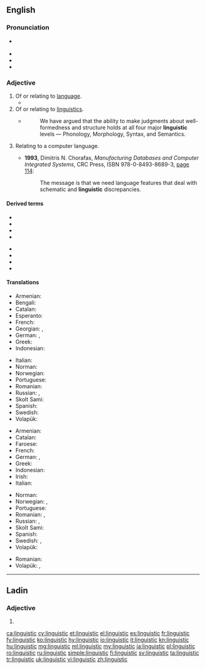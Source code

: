 {{also|lingüístic}}

==English==

===Pronunciation===
* {{a|UK|US}} {{IPA|/lɪŋˈɡwɪstɪk/|lang=en}}
* {{audio|en-us-linguistic.ogg|Audio (US)|lang=en}}
* {{rhymes|ɪstɪk|lang=en}}
* {{hyphenation|lin|guis|tic|lang=en}}

===Adjective===
{{en-adj|-}}

# Of or relating to [[language]].
#* {{quote-magazine|date=2013-06-14|author=[http://www.guardian.co.uk/profile/sam-leith Sam Leith]
|volume=189|issue=1|page=37|magazine={{w|The Guardian Weekly}}
|title=[http://www.guardian.co.uk/books/2013/may/23/holy-shit-history-swearing-mohr Where the profound meets the profane]
|passage=Swearing doesn't just mean what we now understand by "dirty words". It is entwined, in social and '''linguistic''' history, with the other sort of swearing: vows and oaths.}}
# Of or relating to [[linguistics]].
#* {{quote-book|year=1988|author=Andrew Radford|title=Transformational grammar: a first course|publisher=Cambridge University Press|location=Cambridge, UK|page=50|isbn=0-521-34750-5}}
#*: We have argued that the ability to make judgments about well-formedness and structure holds at all four major '''linguistic''' levels — Phonology, Morphology, Syntax, and Semantics.
# {{lb|en|computing}} Relating to a computer language.
#* '''1993''', Dimitris N. Chorafas, ''Manufacturing Databases and Computer Integrated Systems'', CRC Press, ISBN 978-0-8493-8689-3, [http://books.google.com/books?id=ttMdfFpo7uYC&pg=PA114&vq=linguistic page 114]:
#*: The message is that we need language features that deal with schematic and '''linguistic''' discrepancies.

====Derived terms====
{{rel-top|Terms derived from ''linguistic''}}
* {{l|en|linguistic atlas}}
* {{l|en|linguistic turn}}
* {{l|en|linguistically}}
* {{l|en|linguistics}}
{{rel-mid}}
* {{l|en|logicolinguistic}}
* {{l|en|paralinguistic}}
* {{l|en|quasilinguistic}}
* {{l|en|sociolinguistic}}
{{rel-bottom}}

====Translations====
{{trans-top|Relating to (human) language}}
* Armenian: {{t+|hy|լեզվական|sc=Armn}}
* Bengali: {{t|bn|ভাষাবৈজ্ঞানিক|tr=bhashaboigganik|sc=Beng}}
* Catalan: {{t|ca|lingüístic}}
* Esperanto: {{t|eo|lingva}}
* French: {{t+|fr|linguistique}}
* Georgian: {{t|ka|ენობრივი|sc=Geor}}, {{t|ka|ლინგვისტური|sc=Geor}}
* German: {{t+|de|sprachlich}}, {{t+|de|linguistisch}}
* Greek: {{t+|el|γλωσσικός}}
* Indonesian: {{t+|id|linguistik}}
{{trans-mid}}
* Italian: {{t+|it|linguistico}}
* Norman: {{t|nrf|lîndgistique}}
* Norwegian: {{t|no|språklig}}
* Portuguese: {{t+|pt|linguístico}}
* Romanian: {{t+|ro|lingvistic}}
* Russian: {{t+|ru|языково́й}}, {{t+|ru|лингвисти́ческий}}
* Skolt Sami: {{t|sms|ǩiõllʼlaž}}
* Spanish: {{t+|es|lingüístico}}
* Swedish: {{t+|sv|språklig}}
* Volapük: {{t+|vo|pükik}}
{{trans-bottom}}

{{trans-top|Relating to linguistics}}
* Armenian: {{t+|hy|լեզվաբանական|sc=Armn}}
* Catalan: {{t|ca|lingüístic}}
* Faroese: {{t|fo|málfrøðiligur}}
* French: {{t+|fr|linguistique}}
* German: {{t+|de|sprachwissenschaftlich}}, {{t+|de|linguistisch}}
* Greek: {{t+|el|γλωσσολογικός}}
* Indonesian: {{t+|id|linguistik}}
* Irish: {{t|ga|teangeolaíoch}}
* Italian: {{t+|it|linguistico}}
{{trans-mid}}
* Norman: {{t|nrf|lîndgistique}}
* Norwegian: {{t|no|lingvistisk}}, {{t|no|språkvitenskapelig}}
* Portuguese: {{t+|pt|linguístico}}
* Romanian: {{t+|ro|lingvistic}}, {{t|ro|de lingvistică}}
* Russian: {{t+|ru|лингвисти́ческий}}, {{t+|ru|языкове́дческий}}
* Skolt Sami: {{t|sms|ǩiõllʼlaž}}
* Spanish: {{t+|es|lingüístico}}
* Swedish: {{t+|sv|språkvetenskaplig}}, {{t|sv|lingvistisk}}
* Volapük: {{t+|vo|pükavik}}
{{trans-bottom}}

{{trans-top|Relating to computer languages}}
* Romanian: {{t|ro|computero-lingvistic}}
* Volapük: {{t|vo|nünömapükik}}, {{t|vo|programelapükik}}
{{trans-mid}}
{{trans-bottom}}

----

==Ladin==

===Adjective===
{{head|lld|adjective form|g=m-p}}

# {{plural of|linguistich|lang=lld}}

[[ca:linguistic]]
[[cy:linguistic]]
[[et:linguistic]]
[[el:linguistic]]
[[es:linguistic]]
[[fr:linguistic]]
[[fy:linguistic]]
[[ko:linguistic]]
[[hy:linguistic]]
[[io:linguistic]]
[[it:linguistic]]
[[kn:linguistic]]
[[hu:linguistic]]
[[mg:linguistic]]
[[ml:linguistic]]
[[my:linguistic]]
[[ja:linguistic]]
[[pl:linguistic]]
[[ro:linguistic]]
[[ru:linguistic]]
[[simple:linguistic]]
[[fi:linguistic]]
[[sv:linguistic]]
[[ta:linguistic]]
[[tr:linguistic]]
[[uk:linguistic]]
[[vi:linguistic]]
[[zh:linguistic]]